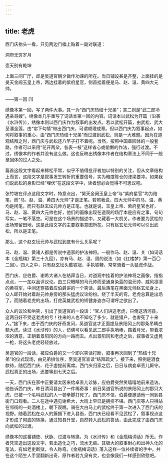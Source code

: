 ```yaml
---
---
---
```

title: 老虎
---




西门庆抬头一看，只见两边门楹上贴着一副对联道：

洞府无穷岁月

壶天别有乾坤

上面三间厂厅，却是吴道官朝夕做作功课的所在。当日铺设甚是齐整，上面挂的是昊天金阙玉皇上帝，两边挂着的紫府星官，侧首挂着便是马、赵、温、黄四大元帅。

——第一回 [1]

绣像本第一回，写了两件大事。其一为“西门庆热结十兄弟”；其二则是“武二郎冷遇亲哥嫂”。绣像本几乎重写了词话本第一回的内容。词话本以武松为开篇（沿袭《水浒传》），绣像本则以西门庆作为叙事的出发点。若以武松开篇，由武松、武大至潘金莲，由“帘下勾情”带出西门庆，可谓顺理成章。但以西门庆为叙事起点，如何将叙事的重心，由“西门庆热结十兄弟”而过渡到武松，则是一大难题。因为在道观结拜之时，西门庆与武松还八竿子打不着呢。当然，按照中国章回体的一般套路，作者可以采用“花开两朵，各表一枝”这样省心或偷懒的作法，强行过渡。不过，绣像本的作者并没有这么做。这也反映出绣像本作者在结构章法上不同于一般章回体的过人之处。

篇首这段文字看起来稀松平常，似乎不值得批评者加以特别的关注，但从文章结构上而言，这段文字是叙事发生转折的重要信号，实为暗度陈仓的津梁要冲。如果我们说武松的身影已经“埋伏”在这段文字中，读者想必会觉得不可思议吧。

张竹坡在评点这段文字时，特意点出，“昊天金阙玉皇上帝”与“紫府星官”均为陪笔，而“马、赵、温、黄四大元帅”才是正笔。若照我说，四大元帅中的马、温、黄均是闲笔，而只有赵玄坛元帅方是正笔。也就是说，玉皇上帝、紫府星官也好，马、赵、温、黄四大元帅也好，他们的画像出现在道观的场厅本是应有之事，句句写实，一笔不落空。可是在这个场景的描述中，又藏着一大机关。作者要为武松的出场预留田地，这是此段文字的主要叙事意图所在。只有赵玄坛元帅可以引出武松，所以是正笔。

那么，这个赵玄坛元帅与武松到底有什么关系呢？

马、赵、温、黄诸人都是传说中道家的护法神将。一般作马、赵、温、关（如词话本《金瓶梅》第三十九回），亦有马、赵、温、周的说法（如《红楼梦》第一百〇二回）。四人之中，只有赵玄坛头戴铁冠，手执铁鞭，常常骑着一头猛虎作战。

西门庆、应伯爵、谢希大诸人在结拜当日，对道观中挂着的护法神将之画像，指指点点，一一加以品评议论。由三只眼睛的马元帅而至通身染蓝的温元帅、威风凛凛的黄将军，中间还穿插着应伯爵讲的一个笑话，最后落笔在黑面元帅赵玄坛身上，众人即开始对着赵元帅身旁的那头猛虎议论纷纷。绕了半天的弯，老虎总算是出场了。而随着老虎的出场，打虎英雄武松的矫健身姿亦可谓呼之欲出了。

众人的议论和哄笑，引出了吴道官的一段话：“官人们讲这老虎，只俺这清河县，这两日好不受这老虎的亏！往来的人也不知吃了多少，就是猎户，也害死了十来人。”接下来，由于西门庆的好奇发问，吴道官这才正面提及景阳冈上的那条吊睛白额大虎。读过《水浒传》的人，仿佛可以看见武二郎手执哨棒，踏着月光，带着浓浓的酒意，正朝着景阳冈的方向一路而去。点出景阳冈和老虎之后，叙事者又虚晃一枪，将这头老虎轻轻放过。

吴道官的一段话，被应伯爵的又一个即兴笑话打断，叙事再次回到了“热结十兄弟”的仪式现场，由兄弟排位序，至吴道官宣读“结拜疏文”。接下来，照例是酒食款待，随后西门庆、花子虚提前离席。西门庆归家之后，日日与病妾卓丢儿厮守。武松真正的出场，还要等到七天之后。

一天，西门庆在家中正要请太医来给卓丢儿诊脉，应伯爵突然笑嘻嘻地前来造访。他告诉西门庆，昨日清河县出了一件稀奇事：前日吴道官所说的景阳冈上的那只大虎，已被一个名叫武松的人一顿拳脚打死了。西门庆不信，伯爵便邀请他一同到县衙门口观看。二人在途中遇见谢希大，大街上早已是拥挤不堪。西门庆等人只得站在邻街的一处酒楼上，朝下观瞧。骑在大白马上的武松终于第一次进入了西门庆的视野。随着武松在众人的簇拥下进入县衙，西门庆已经看不见武松了，叙事视点这才形成了彻底的转换，通过知县升堂，自然转入武松的答话，由此完成了由西门庆向武松的过渡。

绣像本的这番铺垫、伏脉、过渡与转换，为《水浒传》和《金瓶梅词话》所无。作者凭空造出这段文字，若出造化之巧，流水无痕。其极大的叙事耐心和出神入化的笔法，有如老吏断狱，令人称奇。《金瓶梅词话》落入这样一位补续者的手中，并在这个陌生人手里翻新出奇，原作者若九泉有灵，也会像我们一样感到欣慰吧。